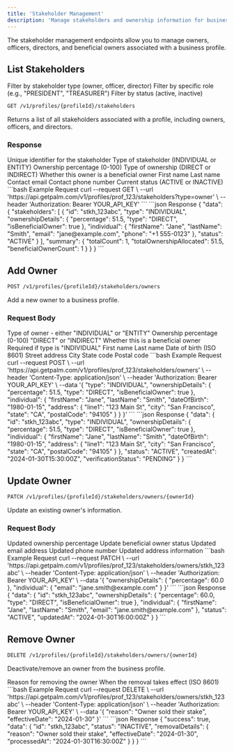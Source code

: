```yaml
---
title: 'Stakeholder Management'
description: 'Manage stakeholders and ownership information for business entities'
---
```


The stakeholder management endpoints allow you to manage owners, officers, directors, and beneficial owners associated with a business profile.

## List Stakeholders

<ParamField query="type" type="string">
  Filter by stakeholder type (owner, officer, director)
</ParamField>

<ParamField query="role" type="string">
  Filter by specific role (e.g., "PRESIDENT", "TREASURER")
</ParamField>

<ParamField query="status" type="string">
  Filter by status (active, inactive)
</ParamField>

```bash 
GET /v1/profiles/{profileId}/stakeholders
```

Returns a list of all stakeholders associated with a profile, including owners, officers, and directors.

### Response

<ResponseField name="stakeholders" type="array">
  <Expandable title="Stakeholder Object">
    <ResponseField name="id" type="string">
      Unique identifier for the stakeholder
    </ResponseField>
    <ResponseField name="type" type="string">
      Type of stakeholder (INDIVIDUAL or ENTITY)
    </ResponseField>
    <ResponseField name="ownershipDetails" type="object">
      <Expandable title="Ownership Properties">
        <ResponseField name="percentage" type="number">
          Ownership percentage (0-100)
        </ResponseField>
        <ResponseField name="type" type="string">
          Type of ownership (DIRECT or INDIRECT)
        </ResponseField>
        <ResponseField name="isBeneficialOwner" type="boolean">
          Whether this owner is a beneficial owner
        </ResponseField>
      </Expandable>
    </ResponseField>
    <ResponseField name="individual" type="object">
      <Expandable title="Individual Details">
        <ResponseField name="firstName" type="string">
          First name
        </ResponseField>
        <ResponseField name="lastName" type="string">
          Last name
        </ResponseField>
        <ResponseField name="email" type="string">
          Contact email
        </ResponseField>
        <ResponseField name="phone" type="string">
          Contact phone number
        </ResponseField>
      </Expandable>
    </ResponseField>
    <ResponseField name="status" type="string">
      Current status (ACTIVE or INACTIVE)
    </ResponseField>
  </Expandable>
</ResponseField>

<RequestExample>
```bash Example Request
curl --request GET \
  --url 'https://api.getpalm.com/v1/profiles/prof_123/stakeholders?type=owner' \
  --header 'Authorization: Bearer YOUR_API_KEY'
```
</RequestExample>

<ResponseExample>
```json Response
{
  "data": {
    "stakeholders": [
      {
        "id": "stkh_123abc",
        "type": "INDIVIDUAL",
        "ownershipDetails": {
          "percentage": 51.5,
          "type": "DIRECT",
          "isBeneficialOwner": true
        },
        "individual": {
          "firstName": "Jane",
          "lastName": "Smith",
          "email": "jane@example.com",
          "phone": "+1 555-0123"
        },
        "status": "ACTIVE"
      }
    ],
    "summary": {
      "totalCount": 1,
      "totalOwnershipAllocated": 51.5,
      "beneficialOwnerCount": 1
    }
  }
}
```
</ResponseExample>

## Add Owner

```bash
POST /v1/profiles/{profileId}/stakeholders/owners
```

Add a new owner to a business profile.

### Request Body

<ParamField body="type" type="string" required>
  Type of owner - either "INDIVIDUAL" or "ENTITY"
</ParamField>

<ParamField body="ownershipDetails" type="object" required>
  <Expandable title="Ownership Details">
    <ParamField body="percentage" type="number" required>
      Ownership percentage (0-100)
    </ParamField>
    <ParamField body="type" type="string" required>
      "DIRECT" or "INDIRECT"
    </ParamField>
    <ParamField body="isBeneficialOwner" type="boolean" required>
      Whether this is a beneficial owner
    </ParamField>
  </Expandable>
</ParamField>

<ParamField body="individual" type="object">
  Required if type is "INDIVIDUAL"
  <Expandable title="Individual Details">
    <ParamField body="firstName" type="string" required>
      First name
    </ParamField>
    <ParamField body="lastName" type="string" required>
      Last name
    </ParamField>
    <ParamField body="dateOfBirth" type="string">
      Date of birth (ISO 8601)
    </ParamField>
    <ParamField body="address" type="object" required>
      <Expandable title="Address">
        <ParamField body="line1" type="string" required>
          Street address
        </ParamField>
        <ParamField body="city" type="string" required>
          City
        </ParamField>
        <ParamField body="state" type="string" required>
          State code
        </ParamField>
        <ParamField body="postalCode" type="string" required>
          Postal code
        </ParamField>
      </Expandable>
    </ParamField>
  </Expandable>
</ParamField>

<RequestExample>
```bash Example Request
curl --request POST \
  --url 'https://api.getpalm.com/v1/profiles/prof_123/stakeholders/owners' \
  --header 'Content-Type: application/json' \
  --header 'Authorization: Bearer YOUR_API_KEY' \
  --data '{
    "type": "INDIVIDUAL",
    "ownershipDetails": {
      "percentage": 51.5,
      "type": "DIRECT",
      "isBeneficialOwner": true
    },
    "individual": {
      "firstName": "Jane",
      "lastName": "Smith",
      "dateOfBirth": "1980-01-15",
      "address": {
        "line1": "123 Main St",
        "city": "San Francisco",
        "state": "CA",
        "postalCode": "94105"
      }
    }
  }'
```
</RequestExample>

<ResponseExample>
```json Response
{
  "data": {
    "id": "stkh_123abc",
    "type": "INDIVIDUAL",
    "ownershipDetails": {
      "percentage": 51.5,
      "type": "DIRECT",
      "isBeneficialOwner": true
    },
    "individual": {
      "firstName": "Jane",
      "lastName": "Smith",
      "dateOfBirth": "1980-01-15",
      "address": {
        "line1": "123 Main St",
        "city": "San Francisco",
        "state": "CA",
        "postalCode": "94105"
      }
    },
    "status": "ACTIVE",
    "createdAt": "2024-01-30T15:30:00Z",
    "verificationStatus": "PENDING"
  }
}
```
</ResponseExample>

## Update Owner

```bash
PATCH /v1/profiles/{profileId}/stakeholders/owners/{ownerId}
```

Update an existing owner's information.

### Request Body

<ParamField body="ownershipDetails" type="object">
  <Expandable title="Ownership Updates">
    <ParamField body="percentage" type="number">
      Updated ownership percentage
    </ParamField>
    <ParamField body="isBeneficialOwner" type="boolean">
      Update beneficial owner status
    </ParamField>
  </Expandable>
</ParamField>

<ParamField body="individual" type="object">
  <Expandable title="Individual Updates">
    <ParamField body="email" type="string">
      Updated email address
    </ParamField>
    <ParamField body="phone" type="string">
      Updated phone number
    </ParamField>
    <ParamField body="address" type="object">
      Updated address information
    </ParamField>
  </Expandable>
</ParamField>

<RequestExample>
```bash Example Request
curl --request PATCH \
  --url 'https://api.getpalm.com/v1/profiles/prof_123/stakeholders/owners/stkh_123abc' \
  --header 'Content-Type: application/json' \
  --header 'Authorization: Bearer YOUR_API_KEY' \
  --data '{
    "ownershipDetails": {
      "percentage": 60.0
    },
    "individual": {
      "email": "jane.smith@example.com"
    }
  }'
```
</RequestExample>

<ResponseExample>
```json Response
{
  "data": {
    "id": "stkh_123abc",
    "ownershipDetails": {
      "percentage": 60.0,
      "type": "DIRECT",
      "isBeneficialOwner": true
    },
    "individual": {
      "firstName": "Jane",
      "lastName": "Smith",
      "email": "jane.smith@example.com"
    },
    "status": "ACTIVE",
    "updatedAt": "2024-01-30T16:00:00Z"
  }
}
```
</ResponseExample>

## Remove Owner

```bash
DELETE /v1/profiles/{profileId}/stakeholders/owners/{ownerId}
```

Deactivate/remove an owner from the business profile.

<ParamField body="reason" type="string" required>
  Reason for removing the owner
</ParamField>

<ParamField body="effectiveDate" type="string">
  When the removal takes effect (ISO 8601)
</ParamField>

<RequestExample>
```bash Example Request
curl --request DELETE \
  --url 'https://api.getpalm.com/v1/profiles/prof_123/stakeholders/owners/stkh_123abc' \
  --header 'Content-Type: application/json' \
  --header 'Authorization: Bearer YOUR_API_KEY' \
  --data '{
    "reason": "Owner sold their stake",
    "effectiveDate": "2024-01-30"
  }'
```
</RequestExample>

<ResponseExample>
```json Response
{
  "success": true,
  "data": {
    "id": "stkh_123abc",
    "status": "INACTIVE",
    "removalDetails": {
      "reason": "Owner sold their stake",
      "effectiveDate": "2024-01-30",
      "processedAt": "2024-01-30T16:30:00Z"
    }
  }
}
```
</ResponseExample>